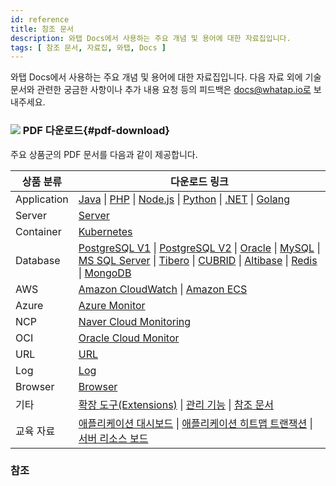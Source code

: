 ```yaml
---
id: reference
title: 참조 문서
description: 와탭 Docs에서 사용하는 주요 개념 및 용어에 대한 자료집입니다.
tags: [ 참조 문서, 자료집, 와탭, Docs ]
---
```


와탭 Docs에서 사용하는 주요 개념 및 용어에 대한 자료집입니다. 다음 자료 외에 기술 문서와 관련한 궁금한 사항이나 추가 내용 요청 등의 피드백은 docs@whatap.io로 보내주세요.

### ![](/img/ic-pdf-download.svg) PDF 다운로드{#pdf-download}

주요 상품군의 PDF 문서를 다음과 같이 제공합니다.

<div class='download-pdf'>

| 상품 분류 | 다운로드 링크 |
| -- | -- |
| Application | [Java](https://docs.whatap.io/pdf/whatap-apm-java-monitoring.pdf) \| [PHP](https://docs.whatap.io/pdf/whatap-apm-php-monitoring.pdf) \| [Node.js](https://docs.whatap.io/pdf/whatap-apm-nodejs-monitoring.pdf) \| [Python](https://docs.whatap.io/pdf/whatap-apm-python-monitoring.pdf) \| [.NET](https://docs.whatap.io/pdf/whatap-apm-dotnet-monitoring.pdf) \| [Golang](https://docs.whatap.io/pdf/whatap-apm-golang-monitoring.pdf) |
| Server | [Server](https://docs.whatap.io/pdf/whatap-server-monitoring.pdf) |
| Container | [Kubernetes](https://docs.whatap.io/pdf/whatap-kubernetes-monitoring.pdf) |
| Database | [PostgreSQL V1](https://docs.whatap.io/pdf/whatap-db-postgresql-monitoring-v1.pdf) \| [PostgreSQL V2](https://docs.whatap.io/pdf/whatap-db-postgresql-monitoring.pdf) \| [Oracle](https://docs.whatap.io/pdf/whatap-db-oracle-monitoring.pdf) \| [MySQL](https://docs.whatap.io/pdf/whatap-db-mysql-monitoring.pdf) \| [MS SQL Server](https://docs.whatap.io/pdf/whatap-db-mssql-monitoring.pdf) \| [Tibero](https://docs.whatap.io/pdf/whatap-db-tibero-monitoring.pdf) \| [CUBRID](https://docs.whatap.io/pdf/whatap-db-cubrid-monitoring.pdf) \| [Altibase](https://docs.whatap.io/pdf/whatap-db-altibase-monitoring.pdf) \| [Redis](https://docs.whatap.io/pdf/whatap-db-redis-monitoring.pdf) \| [MongoDB](https://docs.whatap.io/pdf/whatap-db-mongodb-monitoring.pdf) |
| AWS | [Amazon CloudWatch](https://docs.whatap.io/pdf/whatap-amazon-cloudwatch.pdf) \| [Amazon ECS](https://docs.whatap.io/pdf/whatap-amazon-ecs.pdf) |
| Azure | [Azure Monitor](https://docs.whatap.io/pdf/whatap-azure.pdf) | 
| NCP | [Naver Cloud Monitoring](https://docs.whatap.io/pdf/whatap-ncloud.pdf) |
| OCI | [Oracle Cloud Monitor](https://docs.whatap.io/pdf/whatap-oracle-cloud.pdf) |
| URL | [URL](https://docs.whatap.io/pdf/whatap-url-monitoring.pdf) |
| Log | [Log](https://docs.whatap.io/pdf/whatap-log-monitoring.pdf) |
| Browser | [Browser](https://docs.whatap.io/pdf/whatap-browser-monitoring.pdf) |
| 기타 | [확장 도구(Extensions)](https://docs.whatap.io/pdf/whatap-extensions.pdf) \| [관리 기능](https://docs.whatap.io/pdf/whatap-manage.pdf) \| [참조 문서](https://docs.whatap.io/pdf/whatap-reference.pdf) |
| 교육 자료 | [애플리케이션 대시보드](https://docs.whatap.io/pdf/whatap-best-practice-guides-about-apm-dashboard.pdf) \| [애플리케이션 히트맵 트랜잭션](https://docs.whatap.io/pdf/whatap-best-practice-guides-about-apm-hitmap-class.pdf) \| [서버 리소스 보드](https://docs.whatap.io/pdf/whatap-best-practice-guides-about-server-dashboard.pdf) |

</div>

### 참조


<DocCardList/>